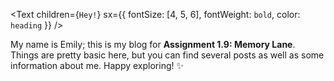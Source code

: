 <Text
  children={`Hey!`}
  sx={{ fontSize: [4, 5, 6], fontWeight: `bold`, color: `heading` }}
/>

My name is Emily; this is my blog for **Assignment 1.9: Memory Lane**. Things are pretty basic here, but you can find several posts as well as some information about me. Happy exploring! ✨
